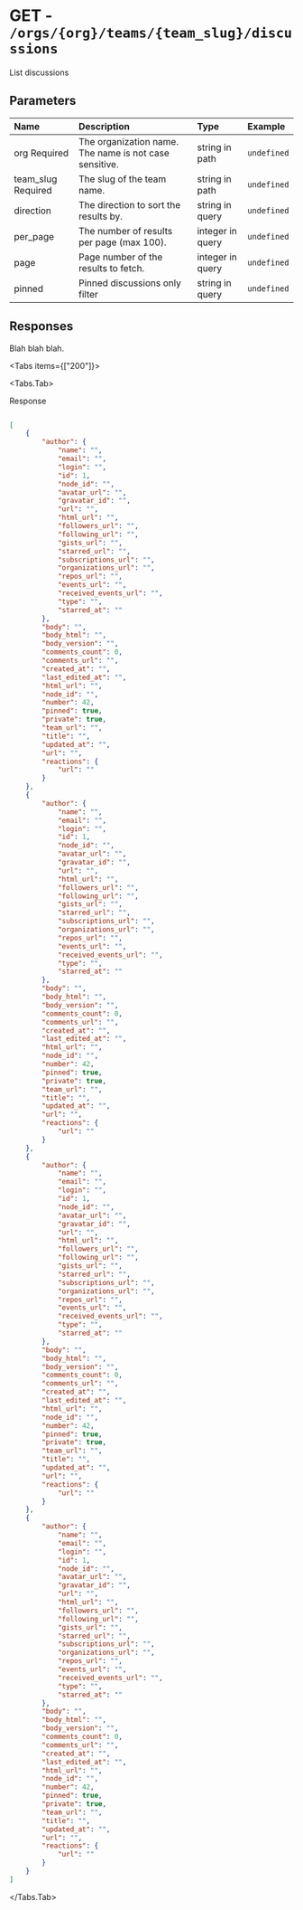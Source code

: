 
# GET - `/orgs/{org}/teams/{team_slug}/discussions`

List discussions

## Parameters

| Name | Description | Type | Example |
| :---- | :---- | :---- | :---- |
| org <span class="bg-blue-100 text-blue-800 text-xs font-medium me-2 px-2.5 py-0.5 rounded dark:bg-blue-900 dark:text-blue-300">Required</span> | The organization name. The name is not case sensitive. | string in path | `undefined` |
| team_slug <span class="bg-blue-100 text-blue-800 text-xs font-medium me-2 px-2.5 py-0.5 rounded dark:bg-blue-900 dark:text-blue-300">Required</span> | The slug of the team name. | string in path | `undefined` |
| direction  | The direction to sort the results by. | string in query | `undefined` |
| per_page  | The number of results per page (max 100). | integer in query | `undefined` |
| page  | Page number of the results to fetch. | integer in query | `undefined` |
| pinned  | Pinned discussions only filter | string in query | `undefined` |

## Responses

Blah blah blah.

<Tabs items={["200"]}>

<Tabs.Tab>

Response

```json

[
    {
        "author": {
            "name": "",
            "email": "",
            "login": "",
            "id": 1,
            "node_id": "",
            "avatar_url": "",
            "gravatar_id": "",
            "url": "",
            "html_url": "",
            "followers_url": "",
            "following_url": "",
            "gists_url": "",
            "starred_url": "",
            "subscriptions_url": "",
            "organizations_url": "",
            "repos_url": "",
            "events_url": "",
            "received_events_url": "",
            "type": "",
            "starred_at": ""
        },
        "body": "",
        "body_html": "",
        "body_version": "",
        "comments_count": 0,
        "comments_url": "",
        "created_at": "",
        "last_edited_at": "",
        "html_url": "",
        "node_id": "",
        "number": 42,
        "pinned": true,
        "private": true,
        "team_url": "",
        "title": "",
        "updated_at": "",
        "url": "",
        "reactions": {
            "url": ""
        }
    },
    {
        "author": {
            "name": "",
            "email": "",
            "login": "",
            "id": 1,
            "node_id": "",
            "avatar_url": "",
            "gravatar_id": "",
            "url": "",
            "html_url": "",
            "followers_url": "",
            "following_url": "",
            "gists_url": "",
            "starred_url": "",
            "subscriptions_url": "",
            "organizations_url": "",
            "repos_url": "",
            "events_url": "",
            "received_events_url": "",
            "type": "",
            "starred_at": ""
        },
        "body": "",
        "body_html": "",
        "body_version": "",
        "comments_count": 0,
        "comments_url": "",
        "created_at": "",
        "last_edited_at": "",
        "html_url": "",
        "node_id": "",
        "number": 42,
        "pinned": true,
        "private": true,
        "team_url": "",
        "title": "",
        "updated_at": "",
        "url": "",
        "reactions": {
            "url": ""
        }
    },
    {
        "author": {
            "name": "",
            "email": "",
            "login": "",
            "id": 1,
            "node_id": "",
            "avatar_url": "",
            "gravatar_id": "",
            "url": "",
            "html_url": "",
            "followers_url": "",
            "following_url": "",
            "gists_url": "",
            "starred_url": "",
            "subscriptions_url": "",
            "organizations_url": "",
            "repos_url": "",
            "events_url": "",
            "received_events_url": "",
            "type": "",
            "starred_at": ""
        },
        "body": "",
        "body_html": "",
        "body_version": "",
        "comments_count": 0,
        "comments_url": "",
        "created_at": "",
        "last_edited_at": "",
        "html_url": "",
        "node_id": "",
        "number": 42,
        "pinned": true,
        "private": true,
        "team_url": "",
        "title": "",
        "updated_at": "",
        "url": "",
        "reactions": {
            "url": ""
        }
    },
    {
        "author": {
            "name": "",
            "email": "",
            "login": "",
            "id": 1,
            "node_id": "",
            "avatar_url": "",
            "gravatar_id": "",
            "url": "",
            "html_url": "",
            "followers_url": "",
            "following_url": "",
            "gists_url": "",
            "starred_url": "",
            "subscriptions_url": "",
            "organizations_url": "",
            "repos_url": "",
            "events_url": "",
            "received_events_url": "",
            "type": "",
            "starred_at": ""
        },
        "body": "",
        "body_html": "",
        "body_version": "",
        "comments_count": 0,
        "comments_url": "",
        "created_at": "",
        "last_edited_at": "",
        "html_url": "",
        "node_id": "",
        "number": 42,
        "pinned": true,
        "private": true,
        "team_url": "",
        "title": "",
        "updated_at": "",
        "url": "",
        "reactions": {
            "url": ""
        }
    }
]

```

</Tabs.Tab>

</Tabs>